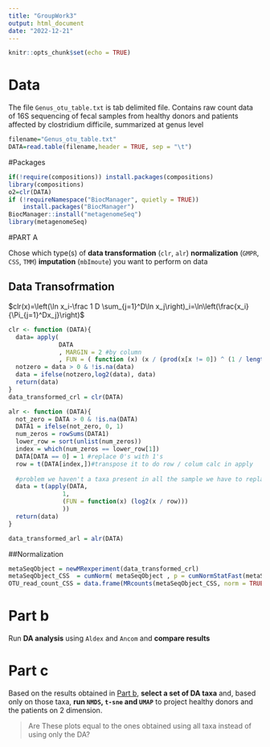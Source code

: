 ---
title: "GroupWork3"
output: html_document
date: "2022-12-21"
---

```{r setup, include=FALSE}
knitr::opts_chunk$set(echo = TRUE)
```

# Data

The file `Genus_otu_table.txt` is tab delimited file. Contains raw count data of 16S sequencing of fecal samples from healthy donors and patients affected by clostridium difficile, summarized at genus level

```{r}
filename="Genus_otu_table.txt"
DATA=read.table(filename,header = TRUE, sep = "\t")
```

#Packages

```{r}
if(!require(compositions)) install.packages(compositions)
library(compositions)
o2=clr(DATA)
if (!requireNamespace("BiocManager", quietly = TRUE))
    install.packages("BiocManager")
BiocManager::install("metagenomeSeq")
library(metagenomeSeq)
```

#PART A

Chose which type(s) of **data transformation** (`clr`, `alr`) **normalization** (`GMPR`, `CSS`, `TMM`) **imputation** (`mbImoute`) you want to perform on data

## Data Transofrmation
$clr(x)=\left(\ln x_i-\frac 1 D \sum_{j=1}^D\ln x_j\right)_i=\ln\left(\frac{x_i}{\Pi_{j=1}^Dx_j}\right)$

```{r}
clr <- function (DATA){
  data= apply(
              DATA
              , MARGIN = 2 #by column 
              , FUN = ( function (x) (x / (prod(x[x != 0]) ^ (1 / length(x[x != 0] ))))))
  notzero = data > 0 & !is.na(data) 
  data = ifelse(notzero,log2(data), data)
  return(data)
}
data_transformed_crl = clr(DATA)
```

```{r}
alr <- function (DATA){
  not_zero = DATA > 0 & !is.na(DATA)
  DATA1 = ifelse(not_zero, 0, 1)
  num_zeros = rowSums(DATA1)
  lower_row = sort(unlist(num_zeros))
  index = which(num_zeros == lower_row[1])
  DATA[DATA == 0] = 1 #replace 0's with 1's
  row = t(DATA[index,])#transpose it to do row / colum calc in apply
  
  #problem we haven't a taxa present in all the sample we have to replace 0's with 1's. Also, I am going to     use as reference the one with lower number of 0's 
  data = t(apply(DATA, 
               1, 
               (FUN = function(x) (log2(x / row)))
               ))
  return(data)
}

data_transformed_arl = alr(DATA)
```

##Normalization
```{r}
metaSeqObject = newMRexperiment(data_transformed_crl) 
metaSeqObject_CSS  = cumNorm( metaSeqObject , p = cumNormStatFast(metaSeqObject) )
OTU_read_count_CSS = data.frame(MRcounts(metaSeqObject_CSS, norm = TRUE, log = TRUE))
```

# Part b

Run **DA analysis** using `Aldex` and `Ancom` and **compare results**

# Part c

Based on the results obtained in [Part b](Part%20b), **select a set of DA taxa** and, based only on those taxa, **run `NMDS`, `t-sne` and `UMAP`** to project healthy donors and the patients on 2 dimension.

> Are These plots equal to the ones obtained using all taxa instead of using only the DA?
